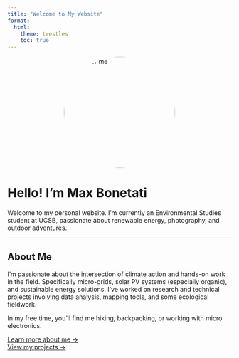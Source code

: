 ```yaml
---
title: "Welcome to My Website"
format:
  html:
    theme: trestles
    toc: true
---
```


<img src="images/me.jpg" alt="Photo of me" width="250px" style="border-radius: 50%; display: block; margin: 0 auto;"/>

# Hello! I’m Max Bonetati

Welcome to my personal website. I’m currently an Environmental Studies student at UCSB, passionate about renewable energy, photography, and outdoor adventures.

------------------------------------------------------------------------

## About Me

I’m passionate about the intersection of climate action and hands-on work in the field. Specifically micro-grids, solar PV systems (especially organic), and sustainable energy solutions. I’ve worked on research and technical projects involving data analysis, mapping tools, and some ecological fieldwork.

In my free time, you’ll find me hiking, backpacking, or working with micro electronics.

[Learn more about me →](about.qmd)\
[View my projects →](project.qmd)
